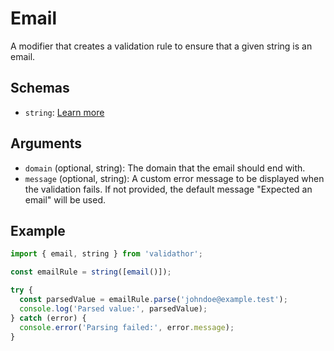 # Email

A modifier that creates a validation rule to ensure that a given string is an email.

## Schemas

- `string`: [Learn more](/schemas/string)

## Arguments

- `domain` (optional, string): The domain that the email should end with.
- `message` (optional, string): A custom error message to be displayed when the validation fails. If not provided, the default message "Expected an email" will be used.

## Example

```ts
import { email, string } from 'validathor';

const emailRule = string([email()]);

try {
  const parsedValue = emailRule.parse('johndoe@example.test');
  console.log('Parsed value:', parsedValue);
} catch (error) {
  console.error('Parsing failed:', error.message);
}
```